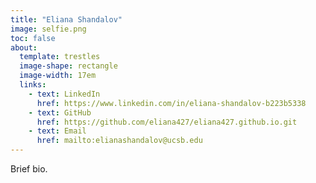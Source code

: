 ```yaml
---
title: "Eliana Shandalov"
image: selfie.png
toc: false
about: 
  template: trestles
  image-shape: rectangle
  image-width: 17em
  links:
    - text: LinkedIn
      href: https://www.linkedin.com/in/eliana-shandalov-b223b5338
    - text: GitHub
      href: https://github.com/eliana427/eliana427.github.io.git
    - text: Email
      href: mailto:elianashandalov@ucsb.edu
---
```


Brief bio.

```r

```
